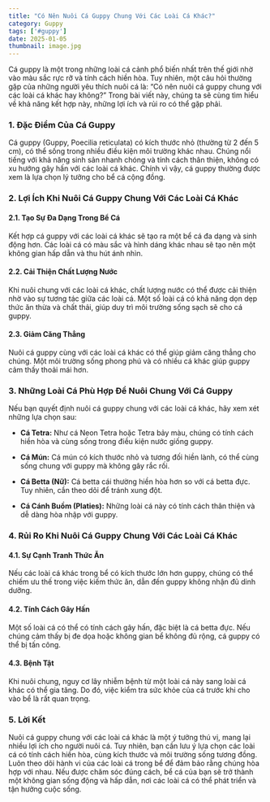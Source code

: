 ```yaml
---
title: "Có Nên Nuôi Cá Guppy Chung Với Các Loài Cá Khác?"
category: Guppy
tags: ['#guppy']
date: 2025-01-05
thumbnail: image.jpg
---
```


Cá guppy là một trong những loài cá cảnh phổ biến nhất trên thế giới nhờ vào màu sắc rực rỡ và tính cách hiền hòa. Tuy nhiên, một câu hỏi thường gặp của những người yêu thích nuôi cá là: “Có nên nuôi cá guppy chung với các loài cá khác hay không?” Trong bài viết này, chúng ta sẽ cùng tìm hiểu về khả năng kết hợp này, những lợi ích và rủi ro có thể gặp phải.

### 1. **Đặc Điểm Của Cá Guppy**

Cá guppy (Guppy, Poecilia reticulata) có kích thước nhỏ (thường từ 2 đến 5 cm), có thể sống trong nhiều điều kiện môi trường khác nhau. Chúng nổi tiếng với khả năng sinh sản nhanh chóng và tính cách thân thiện, không có xu hướng gây hấn với các loài cá khác. Chính vì vậy, cá guppy thường được xem là lựa chọn lý tưởng cho bể cá cộng đồng.

### 2. **Lợi Ích Khi Nuôi Cá Guppy Chung Với Các Loài Cá Khác**

#### **2.1. Tạo Sự Đa Dạng Trong Bể Cá**
Kết hợp cá guppy với các loài cá khác sẽ tạo ra một bể cá đa dạng và sinh động hơn. Các loài cá có màu sắc và hình dáng khác nhau sẽ tạo nên một không gian hấp dẫn và thu hút ánh nhìn.

#### **2.2. Cải Thiện Chất Lượng Nước**
Khi nuôi chung với các loài cá khác, chất lượng nước có thể được cải thiện nhờ vào sự tương tác giữa các loài cá. Một số loài cá có khả năng dọn dẹp thức ăn thừa và chất thải, giúp duy trì môi trường sống sạch sẽ cho cá guppy.

#### **2.3. Giảm Căng Thẳng**
Nuôi cá guppy cùng với các loài cá khác có thể giúp giảm căng thẳng cho chúng. Một môi trường sống phong phú và có nhiều cá khác giúp guppy cảm thấy thoải mái hơn.

### 3. **Những Loài Cá Phù Hợp Để Nuôi Chung Với Cá Guppy**

Nếu bạn quyết định nuôi cá guppy chung với các loài cá khác, hãy xem xét những lựa chọn sau:

- **Cá Tetra:** Như cá Neon Tetra hoặc Tetra bảy màu, chúng có tính cách hiền hòa và cùng sống trong điều kiện nước giống guppy.
  
- **Cá Mún:** Cá mún có kích thước nhỏ và tương đối hiền lành, có thể cùng sống chung với guppy mà không gây rắc rối.

- **Cá Betta (Nữ):** Cá betta cái thường hiền hòa hơn so với cá betta đực. Tuy nhiên, cần theo dõi để tránh xung đột.

- **Cá Cánh Buồm (Platies):** Những loài cá này có tính cách thân thiện và dễ dàng hòa nhập với guppy.

### 4. **Rủi Ro Khi Nuôi Cá Guppy Chung Với Các Loài Cá Khác**

#### **4.1. Sự Cạnh Tranh Thức Ăn**
Nếu các loài cá khác trong bể có kích thước lớn hơn guppy, chúng có thể chiếm ưu thế trong việc kiếm thức ăn, dẫn đến guppy không nhận đủ dinh dưỡng.

#### **4.2. Tính Cách Gây Hấn**
Một số loài cá có thể có tính cách gây hấn, đặc biệt là cá betta đực. Nếu chúng cảm thấy bị đe dọa hoặc không gian bể không đủ rộng, cá guppy có thể bị tấn công.

#### **4.3. Bệnh Tật**
Khi nuôi chung, nguy cơ lây nhiễm bệnh từ một loài cá này sang loài cá khác có thể gia tăng. Do đó, việc kiểm tra sức khỏe của cá trước khi cho vào bể là rất quan trọng.

### 5. **Lời Kết**

Nuôi cá guppy chung với các loài cá khác là một ý tưởng thú vị, mang lại nhiều lợi ích cho người nuôi cá. Tuy nhiên, bạn cần lưu ý lựa chọn các loài cá có tính cách hiền hòa, cùng kích thước và môi trường sống tương đồng. Luôn theo dõi hành vi của các loài cá trong bể để đảm bảo rằng chúng hòa hợp với nhau. Nếu được chăm sóc đúng cách, bể cá của bạn sẽ trở thành một không gian sống động và hấp dẫn, nơi các loài cá có thể phát triển và tận hưởng cuộc sống.